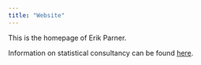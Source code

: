 ```yaml
---
title: "Website"
---
```


This is the homepage of Erik Parner.

Information on statistical consultancy can be found [here](https://erikparner.github.io/Saralyst/).
